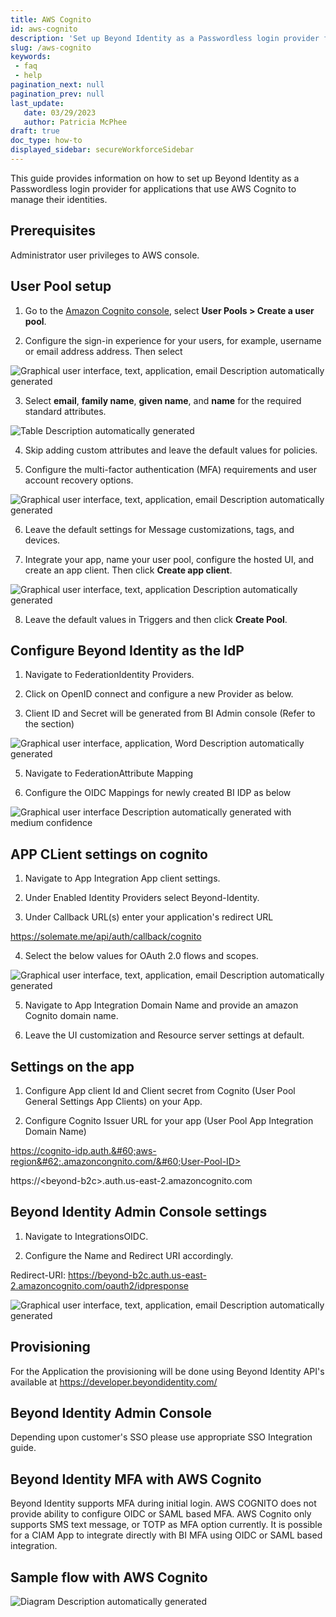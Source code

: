 ```yaml
---
title: AWS Cognito
id: aws-cognito
description: 'Set up Beyond Identity as a Passwordless login provider for applications that use AWS Cognito to manage their identities. '
slug: /aws-cognito 
keywords: 
 - faq
 - help
pagination_next: null
pagination_prev: null
last_update: 
   date: 03/29/2023
   author: Patricia McPhee
draft: true
doc_type: how-to
displayed_sidebar: secureWorkforceSidebar
---
```






This guide provides information on how to set up Beyond Identity as a Passwordless login provider for applications that use AWS Cognito to manage their identities.  


## Prerequisites
Administrator user privileges to AWS console.




## User Pool setup

<awsCognitoFlow />

<!-- 
Why are we not just giving them the [link](https://docs.aws.amazon.com/cognito/latest/developerguide/tutorial-create-user-pool.html) to the vendor documentation, which is always up to date, so we can focus on integrating Beyond Identity with AWS.
-->

1. Go to the [Amazon Cognito console](https://console.aws.amazon.com/cognito/home), select **User Pools > Create a user pool**.

2. Configure the sign-in experience for your users, for example, username or email address address. Then select

  ![Graphical user interface, text, application, email Description automatically generated](../images/aws/image2.png)

3. Select **email**, **family name**, **given name**, and **name** for the required standard attributes. 

  ![Table Description automatically generated](../images/aws/image3.png)

4. Skip adding custom attributes and leave the default values for policies.

5. Configure the multi-factor authentication (MFA) requirements and user account recovery options.

  ![Graphical user interface, text, application, email Description automatically generated](../images/aws/image4.png)

6. Leave the default settings for Message customizations, tags, and devices.

7. Integrate your app, name your user pool, configure the hosted UI, and create an app client. Then click **Create app client**. 

  ![Graphical user interface, text, application Description automatically generated](../images/aws/image5.png)

8. Leave the default values in Triggers and then click **Create Pool**.


## Configure Beyond Identity as the IdP

1. Navigate to FederationIdentity Providers.

3. Click on OpenID connect and configure a new Provider as below.

4. Client ID and Secret will be generated from BI Admin console (Refer to the section)

  ![Graphical user interface, application, Word Description automatically generated](../images/aws/image6.png)

5. Navigate to FederationAttribute Mapping

6. Configure the OIDC Mappings for newly created BI IDP as below

  ![Graphical user interface Description automatically generated with medium confidence](../images/aws/image7.png)

## APP CLient settings on cognito

1. Navigate to App Integration App client settings.

2. Under Enabled Identity Providers select Beyond-Identity.

3. Under Callback URL(s) enter your application's redirect URL

  https://solemate.me/api/auth/callback/cognito

4. Select the below values for OAuth 2.0 flows and scopes.

  ![Graphical user interface, text, application, email Description automatically generated](../images/aws/image8.png)

5. Navigate to App Integration Domain Name and provide an amazon Cognito domain name.

6. Leave the UI customization and Resource server settings at default.

## Settings on the app

1. Configure App client Id and Client secret from Cognito (User Pool General Settings App Clients) on your App.

2. Configure Cognito Issuer URL for your app (User Pool App Integration Domain Name)

  https://cognito-idp.auth.&#60;aws-region&#62;.amazoncongnito.com/&#60;User-Pool-ID>

  https://&#60;beyond-b2c&#62;.auth.us-east-2.amazoncognito.com

## Beyond Identity Admin Console settings

1. Navigate to IntegrationsOIDC.

2. Configure the Name and Redirect URI accordingly.

  Redirect-URI: https://beyond-b2c.auth.us-east-2.amazoncognito.com/oauth2/idpresponse

  ![Graphical user interface, text, application, email Description automatically generated](../images/aws/image9.png)

## Provisioning

For the Application the provisioning will be done using Beyond Identity API's available at <https://developer.beyondidentity.com/>

## Beyond Identity Admin Console

Depending upon customer's SSO please use appropriate SSO Integration guide.

## Beyond Identity MFA with AWS Cognito

Beyond Identity supports MFA during initial login. AWS COGNITO does not provide ability to configure OIDC or SAML based MFA. AWS Cognito only supports SMS text message, or TOTP as MFA option currently. It is possible for a CIAM App to integrate directly with BI MFA using OIDC or SAML based integration.

## Sample flow with AWS Cognito

<awsCognitoFlow />

![Diagram Description automatically generated](../images/aws/image10.png)


<awsDiagramFlow />